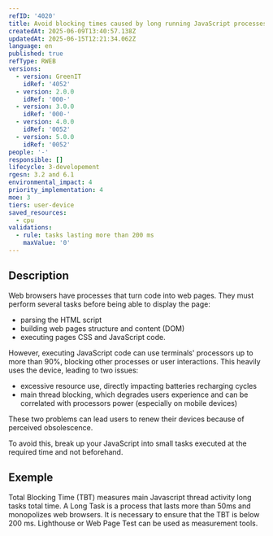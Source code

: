 ```yaml
---
refID: '4020'
title: Avoid blocking times caused by long running JavaScript processes
createdAt: 2025-06-09T13:40:57.138Z
updatedAt: 2025-06-15T12:21:34.062Z
language: en
published: true
refType: RWEB
versions:
  - version: GreenIT
    idRef: '4052'
  - version: 2.0.0
    idRef: '000-'
  - version: 3.0.0
    idRef: '000-'
  - version: 4.0.0
    idRef: '0052'
  - version: 5.0.0
    idRef: '0052'
people: '-'
responsible: []
lifecycle: 3-developement
rgesn: 3.2 and 6.1
environmental_impact: 4
priority_implementation: 4
moe: 3
tiers: user-device
saved_resources:
  - cpu
validations:
  - rule: tasks lasting more than 200 ms
    maxValue: '0'
---
```


## Description

Web browsers have processes that turn code into web pages. They must perform several tasks before being able to display the page:

* parsing the HTML script
* building web pages structure and content (DOM)
* executing pages CSS and JavaScript code.

However, executing JavaScript code can use terminals' processors up to more than 90%, blocking other processes or user interactions. This heavily uses the device, leading to two issues:

* excessive resource use, directly impacting batteries recharging cycles
* main thread blocking, which degrades users experience and can be correlated with processors power (especially on mobile devices)

These two problems can lead users to renew their devices because of perceived obsolescence.

To avoid this, break up your JavaScript into small tasks executed at the required time and not beforehand.

## Exemple

Total Blocking Time (TBT) measures main Javascript thread activity long tasks total time. A Long Task is a process that lasts more than 50ms and monopolizes web browsers. It is necessary to ensure that the TBT is below 200 ms. Lighthouse or Web Page Test can be used as measurement tools.
